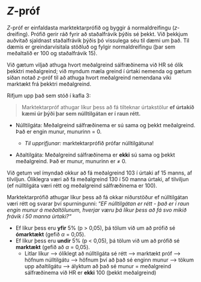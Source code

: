 # *Z*-próf

*Z*-próf er einfaldasta marktektarprófið og byggir á normaldreifingu (*z*-dreifing). Prófið gerir ráð fyrir að staðalfrávik þýðis sé þekkt. Við þekkjum auðvitað sjaldnast staðalfrávik þýðis þó vissulega séu til dæmi um það. Til dæmis er greindarvísitala stöðluð og fylgir normaldreifingu (þar sem meðaltalið er 100 og staðalfrávik 15).

Við gætum viljað athuga hvort meðalgreind sálfræðinema við HR sé ólík þekktri meðalgreind; við myndum mæla greind í úrtaki nemenda og gætum síðan notað *z*-próf til að athuga hvort meðalgreind nemendana víki marktækt frá þekktri meðalgreind.

Rifjum upp það sem stóð í kafla 3:

> Marktektarpróf athugar líkur þess að fá tilteknar úrtakstölur **ef úrtakið kæmi úr þýði þar sem núlltilgátan er í raun rétt.**

-   Núlltilgáta: Meðalgreind sálfræðinema er sú sama og þekkt meðalgreind. Það er engin munur, munurinn = 0.

    -   *Til upprifjunar:* marktektarprófið prófar núlltilgátuna!

-   Aðaltilgáta: Meðalgreind sálfræðinema er **ekki** sú sama og þekkt meðalgreind. Það er munur, munurinn er $\neq$ 0.

Við getum vel ímyndað okkur að fá meðalgreind 103 í úrtaki af 15 manns, af tilviljun. Ólíklegra væri að fá meðalgreind 130 í 50 manna úrtaki, af tilviljun (ef núlltilgáta væri rétt og meðalgreind sálfræðinema er 100).

Marktektarprófið athugar líkur þess að fá okkar niðurstöður ef núlltilgátan væri rétt og svarar því spurningunni: "*EF núlltilgátan er rétt - það er í raun engin munur á meðaltölunum, hverjar væru þá líkur þess að fá svo mikið frávik í 50 manna úrtaki?"*

-   Ef líkur þess eru **yfir** 5% (p \> 0,05), þá tölum við um að prófið sé **ómarktækt** (gefið $\alpha$ = 0,05).
-   Ef líkur þess eru **undir** 5% (p \< 0,05), þá tölum við um að prófið sé **marktækt** (gefið að $\alpha$ = 0,05).
    -   Litlar líkur --\> ólíklegt að núlltilgáta sé rétt --\> marktækt próf --\> höfnum núlltilgátu --\> höfnum því að það sé enginn munur --\> tökum upp aðaltilgátu --\> ályktum að það sé munur = meðalgreind sálfræðinema við HR er **ekki** 100 (þekkt meðalgreind)
